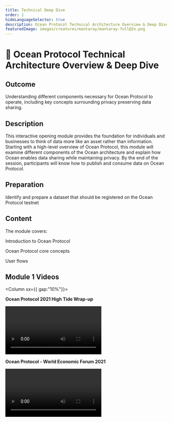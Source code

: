 ```yaml
---
title: Technical Deep Dive
order: 1
hideLanguageSelector: true
description: Ocean Protocol Technical Architecture Overview & Deep Dive
featuredImage: images/creatures/mantaray/mantaray-full@2x.png
---
```


# 🐠 Ocean Protocol Technical Architecture Overview & Deep Dive

## Outcome

Understanding different components necessary for Ocean Protocol to operate, including key concepts surrounding privacy preserving data sharing.

## Description

This interactive opening module provides the foundation for individuals and businesses to think of data more like an asset rather than information. Starting with a high-level overview of Ocean Protocol, this module will examine different components of the Ocean architecture and explain how Ocean enables data sharing while maintaining privacy. By the end of the session, participants will know how to publish and consume data on Ocean Protocol.

## Preparation

Identify and prepare a dataset that should be registered on the Ocean Protocol testnet

## Content

The module covers:

<Process>
Introduction to Ocean Protocol

Ocean Protocol core concepts

User flows

</Process>

## Module 1 Videos

<Column sx={{ gap:"10%"}}>

<Box>

**Ocean Protocol 2021 High Tide Wrap-up**

<Video src="https://www.youtube.com/embed/BS1d6dir2_U" />

</Box>

<Box>

**Ocean Protocol - World Economic Forum 2021**

<Video src="https://www.youtube.com/embed/etv7r3BE7kU" />

</Box>

</Column>
